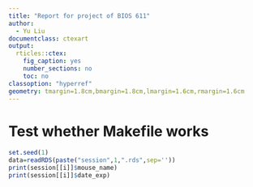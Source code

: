 ```yaml
---
title: "Report for project of BIOS 611"
author:
  - Yu Liu
documentclass: ctexart
output:
  rticles::ctex:
    fig_caption: yes
    number_sections: no
    toc: no
classoption: "hyperref"
geometry: tmargin=1.8cm,bmargin=1.8cm,lmargin=1.6cm,rmargin=1.6cm
---
```


# Test whether Makefile works
```r
set.seed(1)  
data=readRDS(paste("session",1,".rds",sep=''))
print(session[[i]]$mouse_name)
print(session[[i]]$date_exp)
  
```
